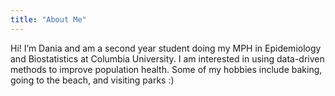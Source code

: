 ```yaml
---
title: "About Me"
---
```



Hi! I'm Dania and am a second year student doing my MPH in Epidemiology and Biostatistics at Columbia University. I am interested in using data-driven methods to improve population health. Some of my hobbies include baking, going to the beach, and visiting parks :)